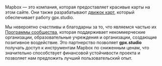 Mapbox — это компания, которая предоставляет красивые карты на этом сайте.
Они также разрабатывают <a href="https://github.com/mapbox/mapbox-gl-js" target="_blank">движок карт</a>, который обеспечивает работу gpx.studio.

Мы невероятно счастливы и благодарны за то, что являемся частью их <a href="https://mapbox.com/community" target="_blank">Программы сообщества</a>, которая поддерживает некоммерческие организации, образовательные учреждения и организации, создающие позитивное воздействие.
Это партнерство позволяет **gpx.studio** получать доступ к инструментам Mapbox по сниженным ценам, что значительно способствует финансовой устойчивости проекта и позволяет нам предложить лучший пользовательский опыт.
